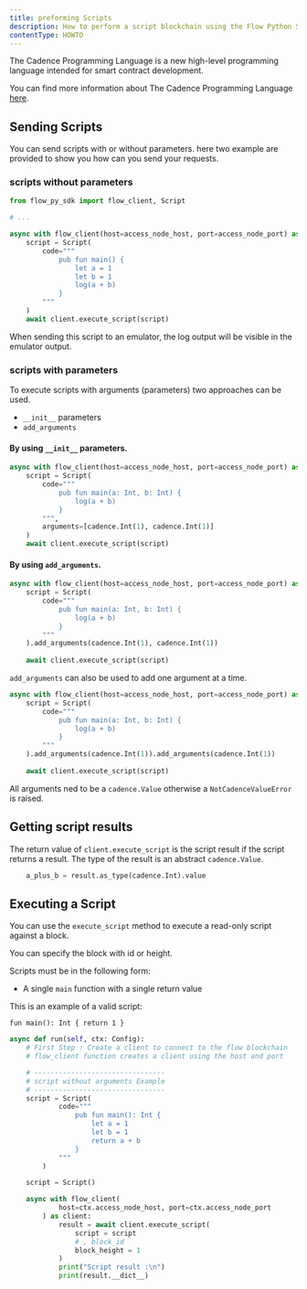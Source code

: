 ```yaml
---
title: preforming Scripts
description: How to perform a script blockchain using the Flow Python SDK
contentType: HOWTO
---
```


The Cadence Programming Language is a new high-level programming language intended for smart contract development.

You can find more information about The Cadence Programming Language [here](https://docs.onflow.org/cadence/language/).

## Sending Scripts

You can send scripts with or without parameters. here two example are provided to show you how can you send your requests.

### scripts without parameters

```py
from flow_py_sdk import flow_client, Script

# ...

async with flow_client(host=access_node_host, port=access_node_port) as client:
    script = Script(
        code="""
            pub fun main() {
                let a = 1
                let b = 1
                log(a + b)
            }
        """
    )
    await client.execute_script(script)
```

When sending this script to an emulator, the log output will be visible in the emulator output.


### scripts with parameters

To execute scripts with arguments (parameters) two approaches can be used.

- `__init__` parameters
- `add_arguments`


#### By using `__init__` parameters.

```py
async with flow_client(host=access_node_host, port=access_node_port) as client:
    script = Script(
        code="""
            pub fun main(a: Int, b: Int) {
                log(a + b)
            }
        """,
        arguments=[cadence.Int(1), cadence.Int(1)]
    )
    await client.execute_script(script)
```

#### By using `add_arguments`. 

```py
async with flow_client(host=access_node_host, port=access_node_port) as client:
    script = Script(
        code="""
            pub fun main(a: Int, b: Int) {
                log(a + b)
            }
        """
    ).add_arguments(cadence.Int(1), cadence.Int(1))
    
    await client.execute_script(script)
```

`add_arguments` can also be used to add one argument at a time.

```py
async with flow_client(host=access_node_host, port=access_node_port) as client:
    script = Script(
        code="""
            pub fun main(a: Int, b: Int) {
                log(a + b)
            }
        """
    ).add_arguments(cadence.Int(1)).add_arguments(cadence.Int(1))
    
    await client.execute_script(script)
```

All arguments ned to be a `cadence.Value` otherwise a `NotCadenceValueError` is raised.

## Getting script results

The return value of `client.execute_script` is the script result if the script returns a result. 
The type of the result is an abstract `cadence.Value`.

```py
    a_plus_b = result.as_type(cadence.Int).value
```

## Executing a Script

You can use the `execute_script` method to execute a read-only script against a block.

You can specify the block with id or height.

Scripts must be in the following form:

- A single `main` function with a single return value

This is an example of a valid script:

```
fun main(): Int { return 1 }
```
```py
async def run(self, ctx: Config):
    # First Step : Create a client to connect to the flow blockchain
    # flow_client function creates a client using the host and port

    # --------------------------------
    # script without arguments Example
    # --------------------------------
    script = Script(
            code="""
                pub fun main(): Int {
                    let a = 1
                    let b = 1
                    return a + b
                }
            """
        )

    script = Script()

    async with flow_client(
            host=ctx.access_node_host, port=ctx.access_node_port
        ) as client:
            result = await client.execute_script(
                script = script
                # , block_id
                block_height = 1
            )
            print("Script result :\n")
            print(result.__dict__)
```
